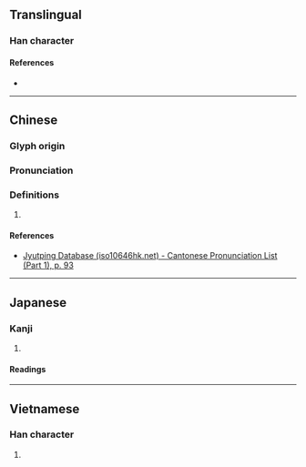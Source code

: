 {{character info/new}}
==Translingual==

===Han character===
{{Han char|rn=38|rad=女|as=08|sn=11|four=44421|canj=VKMR|ids=⿰女奇}}

====References====
* {{Han ref|kx=0264.170|dkj=06401|dj=0531.090|hdz=21057.020|uh=5A4D|ud=23117|bh=D4E5|bd=54501}}

----

==Chinese==
{{zh-forms}}

===Glyph origin===
{{Han etym}}

===Pronunciation===
{{zh-pron
|m=qǐ
|c=kei2
|mc=y
|oc=y
|cat=
}}

===Definitions===
{{zh-hanzi}}

# {{rfdef|zh}}

====References====
* [http://www.iso10646hk.net/jp/document/download.jsp Jyutping Database (iso10646hk.net) - Cantonese Pronunciation List (Part 1), p. 93]

----

==Japanese==

===Kanji===
{{ja-kanji|grade=|rs=女08}}

# {{rfdef|ja|sort=女08}}

====Readings====
{{ja-readings|on=[[き]] (ki)|kun=[[みめよい]] (mimeyoi)}}

----

==Vietnamese==

===Han character===
{{vi-hantu|gả|rs=女08}}

# {{rfdef|vi|sort=女08}}